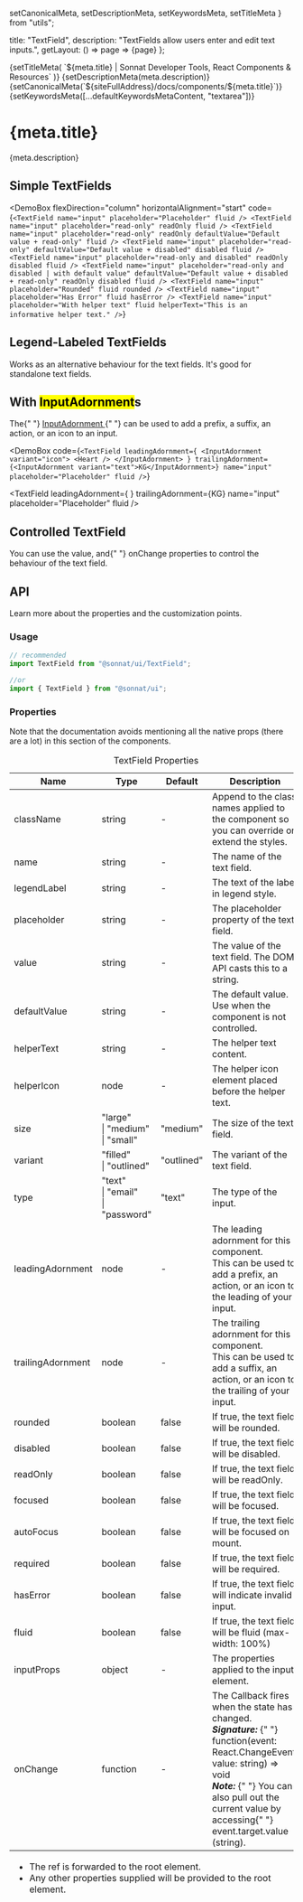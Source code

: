   setCanonicalMeta,
  setDescriptionMeta,
  setKeywordsMeta,
  setTitleMeta
} from "utils";

  title: "TextField",
  description: "TextFields allow users enter and edit text inputs.",
  getLayout: () => page => <WithSidebar>{page}</WithSidebar>
};

<Head>
  {setTitleMeta(
    `${meta.title} | Sonnat Developer Tools, React Components & Resources`
  )}
  {setDescriptionMeta(meta.description)}
  {setCanonicalMeta(`${siteFullAddress}/docs/components/${meta.title}`)}
  {setKeywordsMeta([...defaultKeywordsMetaContent, "textarea"])}
</Head>

<h1>
  <span>{meta.title}</span>
  <AnchorButton anchorId="overview" />
  <PageEditButton href={`pages/docs/components/${meta.title}.mdx`} />
</h1>

<p>{meta.description}</p>

<h2>
  <span>Simple TextFields</span>
  <AnchorButton anchorId="simple-textfields" />
</h2>

<DemoBox
  flexDirection="column"
  horizontalAlignment="start"
  code={`<TextField
  name="input"
  placeholder="Placeholder"
  fluid
/>
<TextField
  name="input"
  placeholder="read-only"
  readOnly
  fluid
/>
<TextField
  name="input"
  placeholder="read-only"
  readOnly
  defaultValue="Default value + read-only"
  fluid
/>
<TextField
  name="input"
  placeholder="read-only"
  defaultValue="Default value + disabled"
  disabled
  fluid
/>
<TextField
  name="input"
  placeholder="read-only and disabled"
  readOnly
  disabled
  fluid
/>
<TextField
  name="input"
  placeholder="read-only and disabled | with default value"
  defaultValue="Default value + disabled + read-only"
  readOnly
  disabled
  fluid
/>
<TextField
  name="input"
  placeholder="Rounded"
  fluid
  rounded
/>
<TextField
  name="input"
  placeholder="Has Error"
  fluid
  hasError
/>
<TextField
  name="input"
  placeholder="With helper text"
  fluid
  helperText="This is an informative helper text."
/>`}
>
  <TextField
    name="input"
    placeholder="Placeholder"
    fluid
    className="demoSubject"
  />
  <TextField
    name="input"
    placeholder="read-only"
    readOnly
    fluid
    className="demoSubject"
  />
  <TextField
    name="input"
    placeholder="read-only"
    readOnly
    defaultValue="Default value + read-only"
    fluid
    className="demoSubject"
  />
  <TextField
    name="input"
    placeholder="read-only"
    defaultValue="Default value + disabled"
    disabled
    fluid
    className="demoSubject"
  />
  <TextField
    name="input"
    placeholder="read-only and disabled"
    readOnly
    disabled
    fluid
    className="demoSubject"
  />
  <TextField
    name="input"
    placeholder="read-only and disabled | with default value"
    defaultValue="Default value + disabled + read-only"
    readOnly
    disabled
    fluid
    className="demoSubject"
  />
  <TextField
    name="input"
    placeholder="Rounded"
    fluid
    rounded
    className="demoSubject"
  />
  <TextField
    name="input"
    placeholder="Has Error"
    fluid
    hasError
    className="demoSubject"
  />
  <TextField
    name="input"
    placeholder="With helper text"
    fluid
    helperText="This is an informative helper text."
    className="demoSubject"
  />
</DemoBox>

<h2>
  <span>Legend-Labeled TextFields</span>
  <AnchorButton anchorId="legend-labeled-textfields" />
</h2>

<p>
  Works as an alternative behaviour for the text fields. It's good for
  standalone text fields.
</p>

<DemoBox code='<TextField legendLabel="Label" name="input" placeholder="Placeholder" fluid />'>
  <TextField legendLabel="Label" name="input" placeholder="Placeholder" fluid />
</DemoBox>

<h2>
  <span>
    With <mark>InputAdornment</mark>s
  </span>
  <AnchorButton anchorId="with-inputadornments" />
</h2>

<p>
  The{" "}
  <a
    href="/docs/components/InputAdornment"
    title="InputAdornment documentation"
  >
    InputAdornment
  </a>{" "}
  can be used to add a prefix, a suffix, an action, or an icon to an input.
</p>

<DemoBox
  code={`<TextField
  leadingAdornment={
    <InputAdornment variant="icon">
      <Heart />
    </InputAdornment>
  }
  trailingAdornment={<InputAdornment variant="text">KG</InputAdornment>}
  name="input"
  placeholder="Placeholder"
  fluid
/>`}
>
  <TextField
    leadingAdornment={
      <InputAdornment variant="icon">
        <Heart />
      </InputAdornment>
    }
    trailingAdornment={<InputAdornment variant="text">KG</InputAdornment>}
    name="input"
    placeholder="Placeholder"
    fluid
  />
</DemoBox>

<h2>
  <span>Controlled TextField</span>
  <AnchorButton anchorId="controlled-textfield" />
</h2>

<p>
  You can use the <inlineCode>value</inlineCode>, and{" "}
  <inlineCode>onChange</inlineCode> properties to control the behaviour of the
  text field.
</p>

<TextFieldControlledDemo />

<h2>
  <span>API</span>
  <AnchorButton anchorId="api" />
</h2>

<p>Learn more about the properties and the customization points.</p>

<h3>
  <span>Usage</span>
  <AnchorButton anchorId="usage" />
</h3>

```typescript
// recommended
import TextField from "@sonnat/ui/TextField";

//or
import { TextField } from "@sonnat/ui";
```

<h3>
  <span>Properties</span>
  <AnchorButton anchorId="properties" />
</h3>

<p>
  Note that the documentation avoids mentioning all the native props (there are
  a lot) in this section of the components.
</p>

<table cols={4}>
  <caption>TextField Properties</caption>
  <thead>
    <tr>
      <th>Name</th>
      <th>Type</th>
      <th>Default</th>
      <th>Description</th>
    </tr>
  </thead>
  <tbody>
    <tr>
      <td>className</td>
      <td>string</td>
      <td>-</td>
      <td>
        Append to the class names applied to the component so you can override
        or extend the styles.
      </td>
    </tr>
    <tr>
      <td>name</td>
      <td>string</td>
      <td>-</td>
      <td>The name of the text field.</td>
    </tr>
    <tr>
      <td>legendLabel</td>
      <td>string</td>
      <td>-</td>
      <td>The text of the label in legend style.</td>
    </tr>
    <tr>
      <td>placeholder</td>
      <td>string</td>
      <td>-</td>
      <td>
        The <inlineCode>placeholder</inlineCode> property of the text field.
      </td>
    </tr>
    <tr>
      <td>value</td>
      <td>string</td>
      <td>-</td>
      <td>The value of the text field. The DOM API casts this to a string.</td>
    </tr>
    <tr>
      <td>defaultValue</td>
      <td>string</td>
      <td>-</td>
      <td>The default value. Use when the component is not controlled.</td>
    </tr>
    <tr>
      <td>helperText</td>
      <td>string</td>
      <td>-</td>
      <td>The helper text content.</td>
    </tr>
    <tr>
      <td>helperIcon</td>
      <td>node</td>
      <td>-</td>
      <td>The helper icon element placed before the helper text.</td>
    </tr>
    <tr>
      <td>size</td>
      <td>
        "large"
        <br />| "medium"
        <br />| "small"
      </td>
      <td>"medium"</td>
      <td>The size of the text field.</td>
    </tr>
    <tr>
      <td>variant</td>
      <td>
        "filled"
        <br />| "outlined"
      </td>
      <td>"outlined"</td>
      <td>The variant of the text field.</td>
    </tr>
    <tr>
      <td>type</td>
      <td>
        "text"
        <br />| "email"
        <br />| "password"
      </td>
      <td>"text"</td>
      <td>The type of the input.</td>
    </tr>
    <tr>
      <td>leadingAdornment</td>
      <td>node</td>
      <td>-</td>
      <td>
        The leading adornment for this component.
        <br />
        This can be used to add a prefix, an action, or an icon to the leading
        of your input.
      </td>
    </tr>
    <tr>
      <td>trailingAdornment</td>
      <td>node</td>
      <td>-</td>
      <td>
        The trailing adornment for this component.
        <br />
        This can be used to add a suffix, an action, or an icon to the trailing
        of your input.
      </td>
    </tr>
    <tr>
      <td>rounded</td>
      <td>boolean</td>
      <td>false</td>
      <td>
        If <inlineCode>true</inlineCode>, the text field will be rounded.
      </td>
    </tr>
    <tr>
      <td>disabled</td>
      <td>boolean</td>
      <td>false</td>
      <td>
        If <inlineCode>true</inlineCode>, the text field will be disabled.
      </td>
    </tr>
    <tr>
      <td>readOnly</td>
      <td>boolean</td>
      <td>false</td>
      <td>
        If <inlineCode>true</inlineCode>, the text field will be readOnly.
      </td>
    </tr>
    <tr>
      <td>focused</td>
      <td>boolean</td>
      <td>false</td>
      <td>
        If <inlineCode>true</inlineCode>, the text field will be focused.
      </td>
    </tr>
    <tr>
      <td>autoFocus</td>
      <td>boolean</td>
      <td>false</td>
      <td>
        If <inlineCode>true</inlineCode>, the text field will be focused on
        mount.
      </td>
    </tr>
    <tr>
      <td>required</td>
      <td>boolean</td>
      <td>false</td>
      <td>
        If <inlineCode>true</inlineCode>, the text field will be required.
      </td>
    </tr>
    <tr>
      <td>hasError</td>
      <td>boolean</td>
      <td>false</td>
      <td>
        If <inlineCode>true</inlineCode>, the text field will indicate invalid
        input.
      </td>
    </tr>
    <tr>
      <td>fluid</td>
      <td>boolean</td>
      <td>false</td>
      <td>
        If <inlineCode>true</inlineCode>, the text field will be fluid
        (max-width: 100%)
      </td>
    </tr>
    <tr>
      <td>inputProps</td>
      <td>object</td>
      <td>-</td>
      <td>
        The properties applied to the <inlineCode>input</inlineCode> element.
      </td>
    </tr>
    <tr>
      <td>onChange</td>
      <td>function</td>
      <td>-</td>
      <td>
        The Callback fires when the state has changed.
        <br />
        <em>
          <strong>Signature:</strong>
        </em>{" "}
        <inlineCode>
          function(event: React.ChangeEvent, value: string) => void
        </inlineCode>
        <br />
        <em>
          <strong>Note:</strong>
        </em>{" "}
        You can also pull out the current value by accessing{" "}
        <inlineCode>event.target.value</inlineCode> (string).
      </td>
    </tr>
  </tbody>
  <tfoot>
    <tr>
      <td colSpan="4">
        <ul>
          <li>
            The <inlineCode>ref</inlineCode> is forwarded to the root element.
          </li>
          <li>
            Any other properties supplied will be provided to the root element.
          </li>
        </ul>
      </td>
    </tr>
  </tfoot>
</table>
